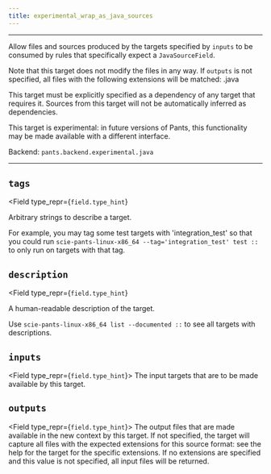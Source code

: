 ```yaml
---
title: experimental_wrap_as_java_sources
---
```



---

Allow files and sources produced by the targets specified by `inputs` to be consumed by rules that specifically expect a `JavaSourceField`.

Note that this target does not modify the files in any way. If `outputs` is not specified, all files with the following extensions will be matched: .java

This target must be explicitly specified as a dependency of any target that requires it. Sources from this target will not be automatically inferred as dependencies.

This target is experimental: in future versions of Pants, this functionality may be made available with a different interface.

Backend: <span className="color--primary">`pants.backend.experimental.java`</span>

---

<span className={styles.options}>

## `tags`

<Field
    type_repr={`field.type_hint`}
>
Arbitrary strings to describe a target.

For example, you may tag some test targets with &#x27;integration_test&#x27; so that you could run `scie-pants-linux-x86_64 --tag='integration_test' test ::` to only run on targets with that tag.

</Field>

## `description`

<Field
    type_repr={`field.type_hint`}
>
A human-readable description of the target.

Use `scie-pants-linux-x86_64 list --documented ::` to see all targets with descriptions.

</Field>

## `inputs`

<Field type_repr={`field.type_hint`}>
  The input targets that are to be made available by this target.
</Field>

## `outputs`

<Field type_repr={`field.type_hint`}>
  The output files that are made available in the new context by this target. If
  not specified, the target will capture all files with the expected extensions
  for this source format: see the help for the target for the specific
  extensions. If no extensions are specified and this value is not specified,
  all input files will be returned.
</Field>

</span>

